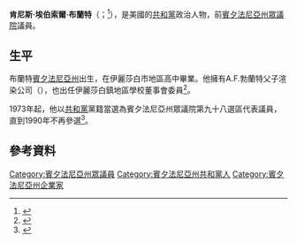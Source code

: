 {{多個問題|
{{Expand|time=2017-03-02T04:23:58+00:00}}
{{请求翻译|time=2017-03-02T04:23:58+00:00}}
}}
{{Infobox Officeholder
|name	          = 肯尼思·布蘭特
|image            = 
|native_name      = Kenneth Brandt
|native_name_lang = en
|caption        = 
|state_house    = 宾夕法尼亚州
|district       = {{le|賓夕法尼亞州眾議院第九十八選區|Pennsylvania House of Representatives, District 98|第九十八}}
|term_start     = 1973年
|term_end       = 1990年12月1日
|predecessor    = {{le|傑克·B·霍納|Jack B. Horner}}
|successor      = {{le|托馬斯·E·阿姆斯特朗|Thomas E. Armstrong}}
|birth_date     = {{birth date|1938|11|7}}
|birth_place    = [[美国|美国]][[賓夕法尼亞州|賓夕法尼亞州]]{{le|伊利莎白鎮 (賓夕法尼亞州)|Elizabethtown, Pennsylvania|伊利莎白鎮}}
|death_date     = {{death date and age|2016|10|20|1938|11|7}}
|death_place    = 美国賓夕法尼亞州伊利莎白鎮
|party          = [[共和黨_(美國)|共和黨]]
|spouse         = 
|children       = 
|alma_mater     = 
|occupation     =
|signature      = 
|website        = 
}}

'''肯尼斯·埃伯索爾·布蘭特'''（{{lang-en|Kenneth Ebersole Brandt}}；{{bd|1938年|11月7日|2016年|10月20日}}<ref>{{cite web|title=Kenneth Ebersole Brandt|url=http://www.millerfuneralhome.com/notices/Kenneth-Brandt|publisher=Miller-Finkenbinder Funeral Home & Crematory|accessdate=25 October 2016|archive-date=2017-01-15|archive-url=https://web.archive.org/web/20170115023047/http://www.millerfuneralhome.com/notices/Kenneth-Brandt|dead-url=no}}</ref>），是美國的[[共和黨_(美國)|共和黨]]政治人物，前[[賓夕法尼亞州眾議院|賓夕法尼亞州眾議院]]議員。

==生平==
布蘭特[[賓夕法尼亞州|賓夕法尼亞州]]{{le|伊利莎白鎮 (賓夕法尼亞州)|Elizabethtown, Pennsylvania|伊利莎白鎮}}出生，在伊麗莎白市地區高中畢業。他擁有A.F.勃蘭特父子渲染公司（{{lang|en|He owned A.F. Brandt & Sons Rendering}}），也出任伊麗莎白鎮地區學校董事會委員<ref>{{Cite web |url=http://www.google.com/search?tbs=bks:1&tbo=1&q=Frank+Pecora+born&btnG=Search+Books#sclient=psy&hl=en&tbo=1&tbs=bks:1&q=Kenneth+Brandt+born&aq=f&aqi=&aql=&oq=&gs_rfai=&pbx=1&fp=f35a45cc797b8b8 |title=存档副本 |accessdate=2017-03-02 |archive-date=2016-04-08 |archive-url=https://web.archive.org/web/20160408145222/http://www.google.com/search?tbs=bks:1&tbo=1&q=Frank+Pecora+born&btnG=Search+Books#sclient=psy&hl=en&tbo=1&tbs=bks:1&q=Kenneth+Brandt+born&aq=f&aqi=&aql=&oq=&gs_rfai=&pbx=1&fp=f35a45cc797b8b8 |dead-url=no }}</ref>。

1973年起，他以[[共和黨_(美國)|共和黨]]黨籍當選為賓夕法尼亞州眾議院第九十八選區代表議員，直到1990年不再參選<ref>{{cite web | last = Cox | first = Harold | title = House Members B | publisher = Wilkes University | work = [[Wilkes_University_Election_Statistics_Project|Wilkes University Election Statistics Project]] | date =  | url = http://staffweb.wilkes.edu/harold.cox/legis/B.html | accessdate = 2017-03-02 | archive-date = 2016-04-08 | archive-url = https://web.archive.org/web/20160408120959/http://staffweb.wilkes.edu/harold.cox/legis/B.html | dead-url = no }}</ref>。

==參考資料==
{{reflist}}

{{s-start}}
{{s-par|us-pa-hs}}
{{s-bef|before={{le|傑克·B·霍納|Jack B. Horner}}}}
{{s-ttl|title={{le|賓夕法尼亞州眾議院第九十八選區|Pennsylvania House of Representatives, District 98}}<br>[[賓夕法尼亞州眾議院|眾議院議員]]|years=1973年－1990年}}
{{s-aft|after={{le|托馬斯·E·阿姆斯特朗|Thomas E. Armstrong}}}}
{{s-end}}

{{authority control}}
{{DEFAULTSORT:Brandt, Kenneth}}
[[Category:賓夕法尼亞州眾議員|Category:賓夕法尼亞州眾議員]]
[[Category:賓夕法尼亞州共和黨人|Category:賓夕法尼亞州共和黨人]]
[[Category:賓夕法尼亞州企業家|Category:賓夕法尼亞州企業家]]